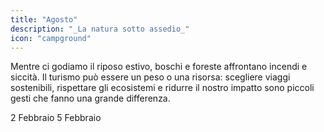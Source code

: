 ```yaml
---
title: "Agosto"
description: "_La natura sotto assedio_"
icon: "campground"
---
```


Mentre ci godiamo il riposo estivo, boschi e foreste affrontano incendi e siccità. Il turismo può essere un peso o una risorsa: scegliere viaggi sostenibili, rispettare gli ecosistemi e ridurre il nostro impatto sono piccoli gesti che fanno una grande differenza.

<CardGroup cols="2">
  <Card title="Giornata mondiale delle zone umide " icon="droplet" color="#00c0ff" horizontal href="/mesi/febbraio/zoneumide">
    2 Febbraio
  </Card>
  <Card title="Giornata mondiale contro lo spreco alimentare" icon="banana" color="#00c0ff" horizontal href="/mesi/febbraio/sprecoalimentare">
    5 Febbraio
  </Card>
</CardGroup>